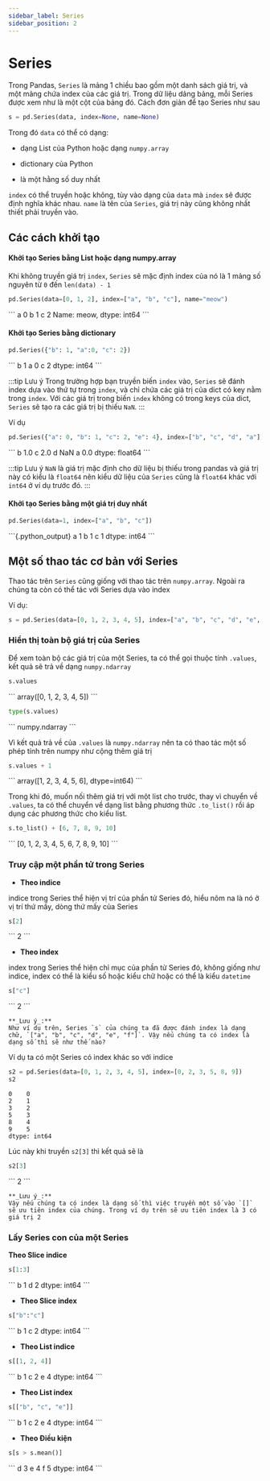 ```yaml
---
sidebar_label: Series
sidebar_position: 2
---
```


# Series
Trong Pandas, `Series` là mảng 1 chiều bao gồm một danh sách giá trị, và một mảng chứa index 
của các giá trị. Trong dữ liệu dảng bảng, mỗi Series được xem như là một cột của bảng đó. 
Cách đơn giản để tạo Series như sau

```python
s = pd.Series(data, index=None, name=None)
```

Trong đó `data` có thể  có dạng:

- dạng List của Python hoặc dạng `numpy.array`

- dictionary của Python

- là một hằng số duy nhất

`index` có thể truyền hoặc không, tùy vào dạng của `data` mà `index` sẽ được định nghĩa khác nhau. 
`name` là tên của `Series`, giá trị này cũng không nhất thiết phải truyền vào.

## Các cách khởi tạo

#### Khởi tạo Series bằng List hoặc dạng numpy.array 

Khi không truyền giá trị `index`, `Series` sẽ mặc định index của nó là 1 mảng số nguyên từ `0` đến `len(data) - 1` 

```python
pd.Series(data=[0, 1, 2], index=["a", "b", "c"], name="meow")
```
<pythonoutput>
```
a    0
b    1
c    2
Name: meow, dtype: int64
```
</pythonoutput>


#### Khởi tạo Series bằng dictionary 

```python
pd.Series({"b": 1, "a":0, "c": 2})
```
<pythonoutput>
```
b    1
a    0
c    2
dtype: int64
```
</pythonoutput>

:::tip Lưu ý
Trong trường hợp bạn truyền biến `index` vào, `Series` sẽ đánh index dựa vào thứ tự trong `index`, và chỉ chứa các giá trị của dict có key nằm trong `index`. 
Với các giá trị trong biến `index` không có trong keys của dict, `Series` sẽ tạo ra các giá trị bị thiếu `NaN`.
:::

Ví dụ

```python
pd.Series({"a": 0, "b": 1, "c": 2, "e": 4}, index=["b", "c", "d", "a"])
```

<pythonoutput>
```
b    1.0
c    2.0
d    NaN
a    0.0
dtype: float64
```
</pythonoutput>


:::tip Lưu ý
`NaN` là giá trị mặc định cho dữ liệu bị thiếu trong pandas và giá trị này có kiểu 
là `float64` nên kiểu dữ liệu của `Series` cũng là `float64` khác với `int64` ở ví dụ trước đó. 
:::

#### Khởi tạo Series bằng một giá trị duy nhất 

```python
pd.Series(data=1, index=["a", "b", "c"])
```

<pythonoutput>
```{.python_output} 
a    1
b    1
c    1
dtype: int64
```
</pythonoutput>



## Một số thao tác cơ bản với Series

Thao tác trên `Series` cũng giống với thao tác trên `numpy.array`. Ngoài ra chúng ta còn có thể 
tác với Series dựa vào index

Ví dụ:

```python
s = pd.Series(data=[0, 1, 2, 3, 4, 5], index=["a", "b", "c", "d", "e", "f"])
```
### Hiển thị toàn bộ giá trị của Series 

Để xem toàn bộ các giá trị của một Series, ta có thể gọi thuộc tính `.values`, kết quả sẽ trả về dạng `numpy.ndarray`


```python
s.values
```

<pythonoutput>
```
array([0, 1, 2, 3, 4, 5])
```
</pythonoutput>

```python
type(s.values)
```

<pythonoutput>
```
numpy.ndarray
```
</pythonoutput>

Vì kết quả trả về của `.values` là `numpy.ndarray` nên ta có thao tác một số phép tính trên numpy như cộng thêm giá trị

```python
s.values + 1 
```

<pythonoutput>
```
array([1, 2, 3, 4, 5, 6], dtype=int64)
```
</pythonoutput>

Trong khi đó, muốn nối thêm giá trị với một list cho trước, thay vì chuyển về `.values`, ta có thể chuyển về dạng list bằng phương thức `.to_list()` rồi áp dụng các phương thức cho kiểu list. 

```python
s.to_list() + [6, 7, 8, 9, 10]
```

<pythonoutput>
```
[0, 1, 2, 3, 4, 5, 6, 7, 8, 9, 10]
```
</pythonoutput>


### Truy cập một phần tử trong Series 


- **Theo indice**

indice trong Series thể hiện vị trí của phần tử Series đó, hiểu nôm na là nó ở vị trí thứ mấy, dòng thứ mấy của Series

```python
s[2]
```

<pythonoutput>
``` 
2
``` 
</pythonoutput>

- **Theo index**

index trong Series thể hiện chỉ mục của phần tử Series đó, không giống như indice, index có thể là kiểu số hoặc kiểu chữ hoặc có thể là kiểu `datetime`

```python
s["c"]
```

<pythonoutput>
```
2 
```
</pythonoutput>


```{block2, type='rmdnote'}
**_Lưu ý_:** 
Như ví dụ trên, Series `s` của chúng ta đã được đánh index là dạng chữ, `["a", "b", "c", "d", "e", "f"]`. Vậy nếu chúng ta có index là dạng số thì sẽ như thế nào?
```

Ví dụ ta có một Series có index khác so với indice

```python
s2 = pd.Series(data=[0, 1, 2, 3, 4, 5], index=[0, 2, 3, 5, 8, 9])
s2
```

<pythonoutput>

```
0    0
2    1
3    2
5    3
8    4
9    5
dtype: int64
```
</pythonoutput>

Lúc này khi truyền `s2[3]` thì kết quả sẽ là

```python
s2[3]
```

<pythonoutput>
```
2
```
</pythonoutput>

```{block2, type='rmdnote'}
**_Lưu ý_:** 
Vậy nếu chúng ta có index là dạng số thì việc truyền một số vào `[]` sẽ ưu tiên index của chúng. Trong ví dụ trên sẽ ưu tiên index là 3 có giá trị 2
```




### Lấy Series con của một Series 

**Theo Slice indice**

```python
s[1:3]
```

<pythonoutput>
```
b    1
d    2
dtype: int64
```
</pythonoutput>

- **Theo Slice index**

```python
s["b":"c"]
```

<pythonoutput>
``` 
b    1
c    2
dtype: int64
``` 
</pythonoutput>

- **Theo List indice**

```python
s[[1, 2, 4]]
```

<pythonoutput>
```
b    1
c    2
e    4
dtype: int64
```
</pythonoutput>

- **Theo List index**

```python
s[["b", "c", "e"]]
```

<pythonoutput>
```
b    1
c    2
e    4
dtype: int64
```
</pythonoutput>

- **Theo Điều kiện**

```python
s[s > s.mean()]
```

<pythonoutput>
```
d    3
e    4
f    5
dtype: int64
```
</pythonoutput>
